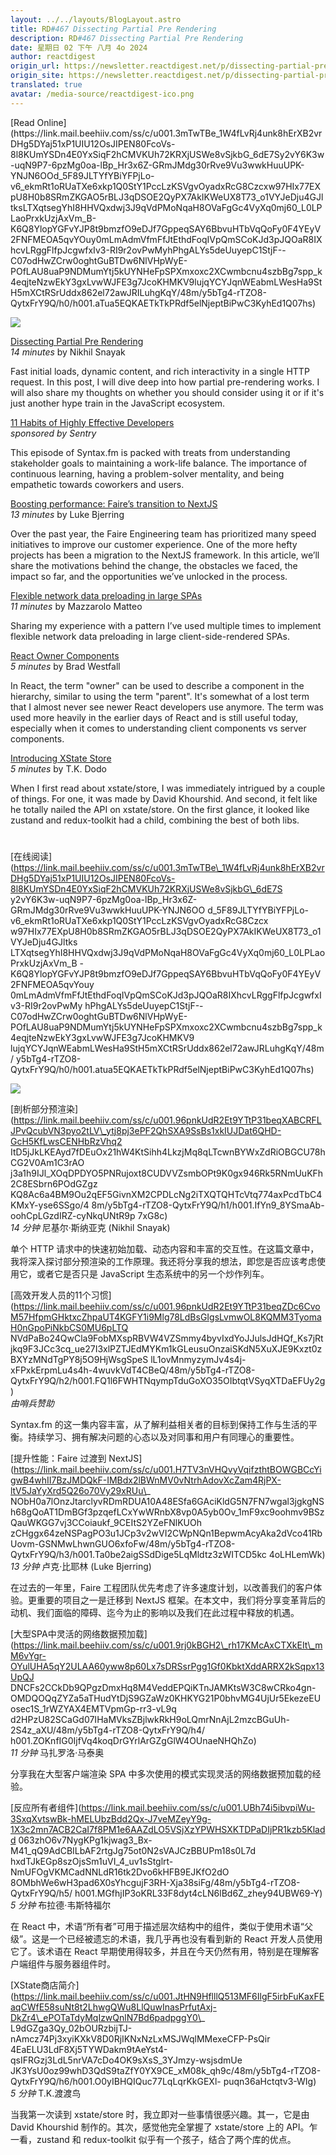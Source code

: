 ```yaml
---
layout: ../../layouts/BlogLayout.astro
title: RD#467 Dissecting Partial Pre Rendering
description: RD#467 Dissecting Partial Pre Rendering
date: 星期日 02 下午 八月 4o 2024
author: reactdigest
origin_url: https://newsletter.reactdigest.net/p/dissecting-partial-pre-rendering
origin_site: https://newsletter.reactdigest.net/p/dissecting-partial-pre-rendering
translated: true
avatar: /media-source/reactdigest-ico.png
---
```



<Reference client:only="react" title="RD#467 Dissecting Partial Pre Rendering" url="https://newsletter.reactdigest.net/p/dissecting-partial-pre-rendering" />

<Detail client:only="react">
	[Read Online](https://link.mail.beehiiv.com/ss/c/u001.3mTwTBe_1W4fLvRj4unk8hErXB2vrDHg5DYaj51xP1UIU12OsJIPEN80FcoVs-8l8KUmYSDn4E0YxSiqF2hCMVKUh72KRXjUSWe8vSjkbG_6dE7Sy2vY6K3w-uqN9P7-6pzMg0oa-lBp_Hr3x6Z-GRmJMdg30rRve9Vu3wwkHuuUPK-YNJN6OOd_5F89JLTYfYBiYFPjLo-v6_ekmRt1oRUaTXe6xkp1Q0StY1PccLzKSVgvOyadxRcG8Czcxw97HIx77EXpU8H0b8SRmZKGAO5rBLJ3qDSOE2QyPX7AkIKWeUX8T73_o1VYJeDju4GJltksLTXqtsegYhI8HHVQxdwj3J9qVdPMoNqaH8OVaFgGc4VyXq0mj60_L0LPLaoPrxkUzjAxVm_B-K6Q8YlopYGFvYJP8t9bmzfO9eDJf7GppeqSAY6BbvuHTbVqQoFy0F4YEyV2FNFMEOA5qvYOuy0mLmAdmVfmFfJtEthdFoqIVpQmSCoKJd3pJQOaR8IXhcvLRggFlfpJcgwfxIv3-RI9r2ovPwMyhPhgALYs5deUuyepC1StjF--C07odHwZCrw0oghtGuBTDw6NlVHpWyE-POfLAU8uaP9NDMumYtj5kUYNHeFpSPXmxoxc2XCwmbcnu4szbBg7spp_k4eqjteNzwEkY3gxLvwWJFE3g7JcoKHMKV9lujqYCYJqnWEabmLWesHa9StH5mXCtRSrUddx862el72awJRILuhgKqY/48m/y5bTg4-rTZO8-QytxFrY9Q/h0/h001.aTua5EQKAETkTkPRdf5elNjeptBiPwC3KyhEd1Q07hs)

![](https://link.mail.beehiiv.com/ss/o/u001.Btu2bd7uwPPtNpvEhFUmtA/48m/y5bTg4-rTZO8-QytxFrY9Q/ho.gif)

[Dissecting Partial Pre Rendering](https://link.mail.beehiiv.com/ss/c/u001.96pnkUdR2Et9YTtP31beqXABCRFLJPvQcubVN3pyo2tLV_ytj8pj3ePF2QhSXA9SsBs1xkIUJDat6QHD-GcH5KfLwsCENHbRzVhq2ItD5jJkLKEAyd7fDEuOx21hW4KtSihh4LkzjMq8qLTcwnBYWxZdRiOBGCU78hCG2V0Am1C3rAOj3a1h9IJl_XOqDPDYO5PNRujoxt8CUDVVZsmbOPt9K0gx946Rk5RNmUuKFh2C8ESbrn6POdGZgzKQ8Ac6a4BM9Ou2qEF5GivnXM2CPDLcNg2iTXQTQHTcVtq774axPcdTbC4KMxY-yse6SSgo/48m/y5bTg4-rTZO8-QytxFrY9Q/h1/h001.IfYn9_8YSmaAb-oohCpLGzdIRZ-cYNkqUNtR9p7xG8c)  
_14 minutes_ by Nikhil Snayak

Fast initial loads, dynamic content, and rich interactivity in a single HTTP request. In this post, I will dive deep into how partial pre-rendering works. I will also share my thoughts on whether you should consider using it or if it's just another hype train in the JavaScript ecosystem.

[11 Habits of Highly Effective Developers](https://link.mail.beehiiv.com/ss/c/u001.96pnkUdR2Et9YTtP31beqZDc6CvoM57HfpmGHktxcZhpaUT4KGFY1i9Mlg78LdBsGIgsLvmwOL8KQMM3TyomaH0nGpoPiNkbCS0MU6pLTQNVdPaBo24QwCla9FobMXspRBVW4VZSmmy4byvIxdYoJJulsJdHQf_Ks7jRtjkq9F3JCc3cq_ue27I3xlPZTJEdMYKm1kGLeusuOnzaiSKdN5XuXJE9Kxzt0zBXYzMNdTgPY8j5O9HjWsgSpeSlL1ovMnmyzymJv4s4j-xFPxkErpmLu4s4h-4wuvkVdT4CBeQ/48m/y5bTg4-rTZO8-QytxFrY9Q/h2/h001.FQ1l6FWHTNqympTduGoXO35OIbtqtVSyqXTDaEFUy2g)  
_sponsored by Sentry_

This episode of Syntax.fm is packed with treats from understanding stakeholder goals to maintaining a work-life balance. The importance of continuous learning, having a problem-solver mentality, and being empathetic towards coworkers and users.

[Boosting performance: Faire’s transition to NextJS](https://link.mail.beehiiv.com/ss/c/u001.H7TV3nVHQvyVqifzthtBOWGBCcYigwB4whII7BzJMDQkF-IMBdx2lBWnMV0vNtrhAdovXcZam4RjPX-ltV5JaYyXrd5Q26o70Vy29xRUu_NObH0a7lOnzJtarclyvRDmRDUA10A48ESfA6GAciKldG5N7FN7wgal3jgkgNSh68gQoAT1DmBGf3pzqefLCxYwWRnbX8vp0A5yb0Ov_1mF9xc9oohmv9BSzQauWKGG7vj3CCoiaukf_9CEItS2YZeFNlKUOhzCHggx64zeNSPagPO3u1JCp3v2wVI2CWpNQn1BepwmAcyAka2dVcO41RbUovm-GSNMwLhwnGUO6xfoFw/48m/y5bTg4-rTZO8-QytxFrY9Q/h3/h001.Ta0be2aigSSdDige5LqMldtz3zWITCD5kc4oLHLemWk)  
_13 minutes_ by Luke Bjerring

Over the past year, the Faire Engineering team has prioritized many speed initiatives to improve our customer experience. One of the more hefty projects has been a migration to the NextJS framework. In this article, we’ll share the motivations behind the change, the obstacles we faced, the impact so far, and the opportunities we’ve unlocked in the process.

[Flexible network data preloading in large SPAs](https://link.mail.beehiiv.com/ss/c/u001.9rj0kBGH2_rh17KMcAxCTXkEIt_mM6vYgr-OYulUHA5qY2ULAA60yww8p60Lx7sDRSsrPgg1Gf0KbktXddARRX2kSqpx13UpQJdNcFs2CCkDb9QPgzDmxHq8M4VeDdEPQiKTnJAMKtsW3C8wCRko4gn-oMDQOQqZYZa5aTHudYtDjS9GZaWz0KHKYG21P0bhvMG4UjUr5EkezEUosec1S_1rWZYAX4EMTVpmGp-rr3-vL9qd2HPzU82SCaGd07IHaMVksZBjlwkRkH9oLQmrNnAjL2mzcBGuUh-2S4z_aXU/48m/y5bTg4-rTZO8-QytxFrY9Q/h4/h001.ZOKnfIG0IjfVq4koqDrGYrlArGZgGlW4OUnaeNHQhZo)  
_11 minutes_ by Mazzarolo Matteo

Sharing my experience with a pattern I’ve used multiple times to implement flexible network data preloading in large client-side-rendered SPAs.

[React Owner Components](https://link.mail.beehiiv.com/ss/c/u001.UBh74i5ibvpiWu-3SxqXvtswBk-hMELUbzBdd2Qx-J7veMZeyY9g-1X3c2mn7ACB2CaI7f8PM1e6AAZdLO5VSjXzYPWHSXKTDPaDIjPR1kzb5Kladd063zhO6v7NygKPg1kjwag3_Bx-M41_qQ9AdCBILbAF2rtgJg75ot0N2sVAJCzBBUPm18s0L7dhxdTJkEGp8szOjsSm1uVI_4_uv1sStglrt-NmUFOgVKMCadNNLdR16tk2Dvo6kHFB9EJKfO2dO8OMbhWe6wH3pad6X0sYhcgujF3RH-Xja38siFg/48m/y5bTg4-rTZO8-QytxFrY9Q/h5/h001.MGfhjIP3oKRL33F8dyt4cLN6lBd6Z_zhey94UBW69-Y)  
_5 minutes_ by Brad Westfall

In React, the term "owner" can be used to describe a component in the hierarchy, similar to using the term "parent". It's somewhat of a lost term that I almost never see newer React developers use anymore. The term was used more heavily in the earlier days of React and is still useful today, especially when it comes to understanding client components vs server components.

[Introducing XState Store](https://link.mail.beehiiv.com/ss/c/u001.JtHN9HflllQ513MF6IlgF5irbFuKaxFEaqCWfE58suNt8t2LhwgQWu8LlQuwInasPrfutAxj-DkZr4_ePOTaTdyMqIzwQnlN7Bd6padpggY0_L9dGZga3Qy_02bOURzbijTJ-nAmcz74Pj3xyiKXkV8D0RjIKNxNzLxMSJWqlMMexeCFP-PsQir4EaELU3LdF8Xj5TYWDakm9tAeYst4-qsIFRGzj3LdL5nrVA7cDo4OK9sXsS_3YJmzy-wsjsdmUeJK3YsU0oz99whD3QdS9taZfY0YX9CE_xM08k_qh9c/48m/y5bTg4-rTZO8-QytxFrY9Q/h6/h001.O0yIBHQIQuc77LqLqrKkGEXl-puqn36aHctqtv3-WIg)  
_5 minutes_ by T.K. Dodo

When I first read about xstate/store, I was immediately intrigued by a couple of things. For one, it was made by David Khourshid. And second, it felt like he totally nailed the API on xstate/store. On the first glance, it looked like zustand and redux-toolkit had a child, combining the best of both libs.

#
</Detail>

\[在线阅读]\(https://link.mail.beehiiv.com/ss/c/u001.3mTwTBe\_1W4fLvRj4unk8hErXB2vrDHg5DYaj51xP1UIU12OsJIPEN80FcoVs-8l8KUmYSDn4E0YxSiqF2hCMVKUh72KRXjUSWe8vSjkbG\_6dE7S y2vY6K3w-uqN9P7-6pzMg0oa-lBp\_Hr3x6Z-GRmJMdg30rRve9Vu3wwkHuuUPK-YNJN6OO d\_5F89JLTYfYBiYFPjLo-v6\_ekmRt1oRUaTXe6xkp1Q0StY1PccLzKSVgvOyadxRcG8Czcx w97HIx77EXpU8H0b8SRmZKGAO5rBLJ3qDSOE2QyPX7AkIKWeUX8T73\_o1VYJeDju4GJltks LTXqtsegYhI8HHVQxdwj3J9qVdPMoNqaH8OVaFgGc4VyXq0mj60\_L0LPLaoPrxkUzjAxVm\_B -K6Q8YlopYGFvYJP8t9bmzfO9eDJf7GppeqSAY6BbvuHTbVqQoFy0F4YEyV2FNFMEOA5qvYouy 0mLmAdmVfmFfJtEthdFoqIVpQmSCoKJd3pJQOaR8IXhcvLRggFlfpJcgwfxIv3-RI9r2ovPwMy hPhgALYs5deUuyepC1StjF--C07odHwZCrw0oghtGuBTDw6NlVHpWyE-POfLAU8uaP9NDMumYtj5kUYNHeFpSPXmxoxc2XCwmbcnu4szbBg7spp\_k4eqjteNzwEkY3gxLvwWJFE3g7JcoKHMKV9 lujqYCYJqnWEabmLWesHa9StH5mXCtRSrUddx862el72awJRLuhgKqY/48m/ y5bTg4-rTZO8-QytxFrY9Q/h0/h001.atua5EQKAETkTkPRdf5elNjeptBiPwC3KyhEd1Q07hs)

![](https://link.mail.beehiiv.com/ss/o/u001.Btu2bd7uwPPtNpvEhFUmtA/48m/y5bTg4-rTZO8-QytxFrY9Q/ho.gif)

\[剖析部分预渲染]\(https://link.mail.beehiiv.com/ss/c/u001.96pnkUdR2Et9YTtP31beqXABCRFLJPvQcubVN3pyo2tLV\_ytj8pj3ePF2QhSXA9SsBs1xkIUJDat6QHD-GcH5KfLwsCENHbRzVhq2 ItD5jJkLKEAyd7fDEuOx21hW4KtSihh4LkzjMq8qLTcwnBYWxZdRiOBGCU78hCG2V0Am1C3rAO j3a1h9IJl\_XOqDPDYO5PNRujoxt8CUDVVZsmbOPt9K0gx946Rk5RNmUuKFh2C8ESbrn6POdGZgz KQ8Ac6a4BM9Ou2qEF5GivnXM2CPDLcNg2iTXQTQHTcVtq774axPcdTbC4KMxY-yse6SSgo/4 8m/y5bTg4-rTZO8-QytxFrY9Q/h1/h001.IfYn9\_8YSmaAb-oohCpLGzdIRZ-cyNkqUNtR9p 7xG8c)\
*14 分钟* 尼基尔·斯纳亚克 (Nikhil Snayak)

单个 HTTP 请求中的快速初始加载、动态内容和丰富的交互性。在这篇文章中，我将深入探讨部分预渲染的工作原理。我还将分享我的想法，即您是否应该考虑使用它，或者它是否只是 JavaScript 生态系统中的另一个炒作列车。

\[高效开发人员的11个习惯]\(https://link.mail.beehiiv.com/ss/c/u001.96pnkUdR2Et9YTtP31beqZDc6CvoM57HfpmGHktxcZhpaUT4KGFY1i9Mlg78LdBsGIgsLvmwOL8KQMM3TyomaH0nGpoPiNkbCS0MU6pLTQ NVdPaBo24QwCla9FobMXspRBVW4VZSmmy4byvIxdYoJJulsJdHQf\_Ks7jRtjkq9F3JCc3cq\_ue27I3xlPZTJEdMYKm1kGLeusuOnzaiSKdN5XuXJE9Kxzt0zBXYzMNdTgPY8j5O9HjWsgSpeS lL1ovMnmyzymJv4s4j-xFPxkErpmLu4s4h-4wuvkVdT4CBeQ/48m/y5bTg4-rTZO8-QytxFrY9Q/h2/h001.FQ1l6FWHTNqympTduGoXO35OIbtqtVSyqXTDaEFUy2g)\
*由哨兵赞助*

Syntax.fm 的这一集内容丰富，从了解利益相关者的目标到保持工作与生活的平衡。持续学习、拥有解决问题的心态以及对同事和用户有同理心的重要性。

\[提升性能：Faire 过渡到 NextJS]\(https://link.mail.beehiiv.com/ss/c/u001.H7TV3nVHQvyVqifzthtBOWGBCcYigwB4whII7BzJMDQkF-IMBdx2lBWnMV0vNtrhAdovXcZam4RjPX-ltV5JaYyXrd5Q26o70Vy29xRUu\_ NObH0a7lOnzJtarclyvRDmRDUA10A48ESfa6GAciKldG5N7FN7wgal3jgkgNSh68gQoAT1DmBGf3pzqefLCxYwWRnbX8vp0A5yb0Ov\_1mF9xc9oohmv9BSzQauWKGG7vj3CCoiaukf\_9CEItS2YZeFNlKUOh zCHggx64zeNSPagPO3u1JCp3v2wVI2CWpNQn1BepwmAcyAka2dVco41RbUovm-GSNMwLhwnGUO6xfoFw/48m/y5bTg4-rTZO8-QytxFrY9Q/h3/h001.Ta0be2aigSSdDige5LqMldtz3zWITCD5kc 4oLHLemWk) \
*13 分钟* 卢克·比耶林 (Luke Bjerring)

在过去的一年里，Faire 工程团队优先考虑了许多速度计划，以改善我们的客户体验。更重要的项目之一是迁移到 NextJS 框架。在本文中，我们将分享变革背后的动机、我们面临的障碍、迄今为止的影响以及我们在此过程中释放的机遇。

\[大型SPA中灵活的网络数据预加载]\(https://link.mail.beehiiv.com/ss/c/u001.9rj0kBGH2\_rh17KMcAxCTXkEIt\_mM6vYgr-OYulUHA5qY2ULAA60yww8p60Lx7sDRSsrPgg1Gf0KbktXddARRX2kSqpx13UpQJ DNCFs2CCkDb9QPgzDmxHq8M4VeddEPQiKTnJAMKtsW3C8wCRko4gn-OMDQOQqZYZa5aTHudYtDjS9GZaWz0KHKYG21P0bhvMG4UjUr5EkezeEUosec1S\_1rWZYAX4EMTVpmGp-rr3-vL9q d2HPzU82SCaGd07IHaMVksZBjlwkRkH9oLQmrNnAjL2mzcBGuUh-2S4z\_aXU/48m/y5bTg4-rTZO8-QytxFrY9Q/h4/ h001.ZOKnfIG0IjfVq4koqDrGYrlArGZgGlW4OUnaeNHQhZo)\
*11 分钟* 马扎罗洛·马泰奥

分享我在大型客户端渲染 SPA 中多次使用的模式实现灵活的网络数据预加载的经验。

\[反应所有者组件]\(https://link.mail.beehiiv.com/ss/c/u001.UBh74i5ibvpiWu-3SxqXvtswBk-hMELUbzBdd2Qx-J7veMZeyY9g-1X3c2mn7ACB2CaI7f8PM1e6AAZdLO5VSjXzYPWHSXKTDPaDIjPR1kzb5Kladd 063zhO6v7NygKPg1kjwag3\_Bx-M41\_qQ9AdCBILbAF2rtgJg75ot0N2sVAJCzBBUPm18s0L7d hxdTJkEGp8szOjsSm1uVI\_4\_uv1sStglrt-NmUFOgVKMCadNNLdR16tk2Dvo6kHFB9EJKfO2dO 8OMbhWe6wH3pad6X0sYhcgujF3RH-Xja38siFg/48m/y5bTg4-rTZO8-QytxFrY9Q/h5/ h001.MGfhjIP3oKRL33F8dyt4cLN6lBd6Z\_zhey94UBW69-Y)\
*5 分钟* 布拉德·韦斯特福尔

在 React 中，术语“所有者”可用于描述层次结构中的组件，类似于使用术语“父级”。这是一个已经被遗忘的术语，我几乎再也没有看到新的 React 开发人员使用它了。该术语在 React 早期使用得较多，并且在今天仍然有用，特别是在理解客户端组件与服务器组件时。

\[XState商店简介]\(https://link.mail.beehiiv.com/ss/c/u001.JtHN9HflllQ513MF6IlgF5irbFuKaxFEaqCWfE58suNt8t2LhwgQWu8LlQuwInasPrfutAxj-DkZr4\_ePOTaTdyMqIzwQnlN7Bd6padpggY0\_ L9dGZga3Qy\_02bOURzbijTJ-nAmcz74Pj3xyiKXkV8D0RjIKNxNzLxMSJWqlMMexeCFP-PsQir 4EaELU3LdF8Xj5TYWDakm9tAeYst4-qsIFRGzj3LdL5nrVA7cDo4OK9sXsS\_3YJmzy-wsjsdmUe JK3YsU0oz99whD3QdS9taZfY0YX9CE\_xM08k\_qh9c/48m/y5bTg4-rTZO8-QytxFrY9Q/h6/h001.O0yIBHQIQuc77LqLqrKkGEXl- puqn36aHctqtv3-WIg)\
*5 分钟* T.K.渡渡鸟

当我第一次读到 xstate/store 时，我立即对一些事情很感兴趣。其一，它是由 David Khourshid 制作的。其次，感觉他完全掌握了 xstate/store 上的 API。乍一看，zustand 和 redux-toolkit 似乎有一个孩子，结合了两个库的优点。

#


